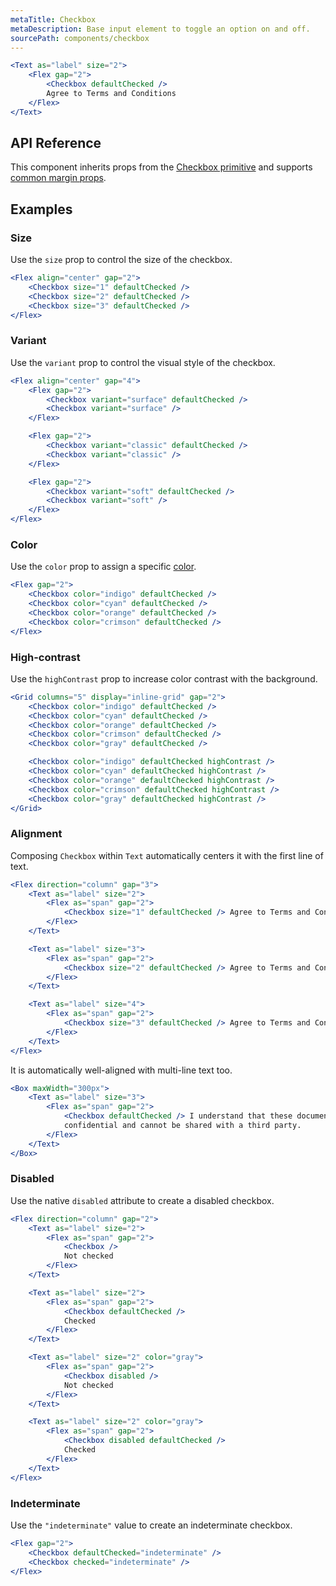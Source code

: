 ```yaml
---
metaTitle: Checkbox
metaDescription: Base input element to toggle an option on and off.
sourcePath: components/checkbox
---
```


```jsx live=true
<Text as="label" size="2">
	<Flex gap="2">
		<Checkbox defaultChecked />
		Agree to Terms and Conditions
	</Flex>
</Text>
```

## API Reference

This component inherits props from the [Checkbox primitive](/peoplesdocs/components/checkbox) and supports [common margin props](/research/docs/overview/layout#margin-props).

<ThemesPropsTable defs="checkboxPropDefs" />

## Examples

### Size

Use the `size` prop to control the size of the checkbox.

```jsx live=true
<Flex align="center" gap="2">
	<Checkbox size="1" defaultChecked />
	<Checkbox size="2" defaultChecked />
	<Checkbox size="3" defaultChecked />
</Flex>
```

### Variant

Use the `variant` prop to control the visual style of the checkbox.

```jsx live=true
<Flex align="center" gap="4">
	<Flex gap="2">
		<Checkbox variant="surface" defaultChecked />
		<Checkbox variant="surface" />
	</Flex>

	<Flex gap="2">
		<Checkbox variant="classic" defaultChecked />
		<Checkbox variant="classic" />
	</Flex>

	<Flex gap="2">
		<Checkbox variant="soft" defaultChecked />
		<Checkbox variant="soft" />
	</Flex>
</Flex>
```

### Color

Use the `color` prop to assign a specific [color](/research/docs/theme/color).

```jsx live=true
<Flex gap="2">
	<Checkbox color="indigo" defaultChecked />
	<Checkbox color="cyan" defaultChecked />
	<Checkbox color="orange" defaultChecked />
	<Checkbox color="crimson" defaultChecked />
</Flex>
```

### High-contrast

Use the `highContrast` prop to increase color contrast with the background.

```jsx live=true
<Grid columns="5" display="inline-grid" gap="2">
	<Checkbox color="indigo" defaultChecked />
	<Checkbox color="cyan" defaultChecked />
	<Checkbox color="orange" defaultChecked />
	<Checkbox color="crimson" defaultChecked />
	<Checkbox color="gray" defaultChecked />

	<Checkbox color="indigo" defaultChecked highContrast />
	<Checkbox color="cyan" defaultChecked highContrast />
	<Checkbox color="orange" defaultChecked highContrast />
	<Checkbox color="crimson" defaultChecked highContrast />
	<Checkbox color="gray" defaultChecked highContrast />
</Grid>
```

### Alignment

Composing `Checkbox` within `Text` automatically centers it with the first line of text.

```jsx live="true"
<Flex direction="column" gap="3">
	<Text as="label" size="2">
		<Flex as="span" gap="2">
			<Checkbox size="1" defaultChecked /> Agree to Terms and Conditions
		</Flex>
	</Text>

	<Text as="label" size="3">
		<Flex as="span" gap="2">
			<Checkbox size="2" defaultChecked /> Agree to Terms and Conditions
		</Flex>
	</Text>

	<Text as="label" size="4">
		<Flex as="span" gap="2">
			<Checkbox size="3" defaultChecked /> Agree to Terms and Conditions
		</Flex>
	</Text>
</Flex>
```

It is automatically well-aligned with multi-line text too.

```jsx live="true"
<Box maxWidth="300px">
	<Text as="label" size="3">
		<Flex as="span" gap="2">
			<Checkbox defaultChecked /> I understand that these documents are
			confidential and cannot be shared with a third party.
		</Flex>
	</Text>
</Box>
```

### Disabled

Use the native `disabled` attribute to create a disabled checkbox.

```jsx live="true"
<Flex direction="column" gap="2">
	<Text as="label" size="2">
		<Flex as="span" gap="2">
			<Checkbox />
			Not checked
		</Flex>
	</Text>

	<Text as="label" size="2">
		<Flex as="span" gap="2">
			<Checkbox defaultChecked />
			Checked
		</Flex>
	</Text>

	<Text as="label" size="2" color="gray">
		<Flex as="span" gap="2">
			<Checkbox disabled />
			Not checked
		</Flex>
	</Text>

	<Text as="label" size="2" color="gray">
		<Flex as="span" gap="2">
			<Checkbox disabled defaultChecked />
			Checked
		</Flex>
	</Text>
</Flex>
```

### Indeterminate

Use the `"indeterminate"` value to create an indeterminate checkbox.

```jsx live="true"
<Flex gap="2">
	<Checkbox defaultChecked="indeterminate" />
	<Checkbox checked="indeterminate" />
</Flex>
```
